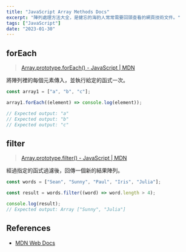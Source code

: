 ```yaml
---
title: "JavaScript Array Methods Docs"
excerpt: "陣列處理方法大全，是健忘的海豹人常常需要回頭查看的網頁技術文件。"
tags: ["JavaScript"]
date: "2023-01-30"
---
```


## forEach

> [Array.prototype.forEach() - JavaScript | MDN](https://developer.mozilla.org/zh-TW/docs/Web/JavaScript/Reference/Global_Objects/Array/forEach)

將陣列裡的每個元素傳入，並執行給定的函式一次。

```javascript
const array1 = ["a", "b", "c"];

array1.forEach((element) => console.log(element));

// Expected output: "a"
// Expected output: "b"
// Expected output: "c"
```

## filter

> [Array.prototype.filter() - JavaScript | MDN](https://developer.mozilla.org/zh-TW/docs/Web/JavaScript/Reference/Global_Objects/Array/filter)

經過指定的函式過濾後，回傳一個新的結果陣列。

```javascript
const words = ["Sean", "Sunny", "Paul", "Iris", "Julia"];

const result = words.filter((word) => word.length > 4);

console.log(result);
// Expected output: Array ["Sunny", "Julia"]
```

## References

- [MDN Web Docs](https://developer.mozilla.org/zh-TW/)
